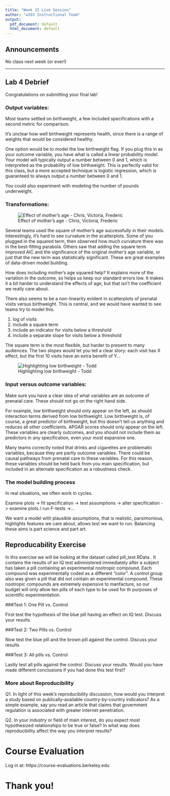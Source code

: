 ```yaml
---
title: "Week 15 Live Session"
author: "w203 Instructional Team"
output:
  pdf_document: default
  html_document: default
---
```


## Announcements

No class next week (or ever!)

*********************************

## Lab 4 Debrief

Congratulations on submitting your final lab!

### Output variables:  
Most teams settled on birthweight, a few included specifications with a second metric for comparison.

It's unclear how well birthweight represents health, since there is a range of weights that would be considered healthy.

One option would be to model the low birthweight flag.  If you plug this in as your outcome variable, you have what is called a linear probability model.  Your model will typically output a number between 0 and 1, which is interpreted as the probability of low birthweight.  This is perfectly valid for this class, but a more accepted technique is logistic regression, which is guaranteed to always output a number between 0 and 1.

You could also experiment with modeling the number of pounds underweight.

### Transformations:

![Effect of mother's age - Chris, Victoria, Frederic](mage_sq.png)

Several teams used the square of mother's age successfully in their models.  Interestingly, it's hard to see curvature in the scatterplots.  Some of you plugged in the squared term, then observed how much curvature there was in the best-fitting parabola.  Others saw that adding the square term improved AIC and the significance of the original mother's age variable, or just that the new term was statistically significant.  These are great examples of data-driven model building.

How does including mother's age squared help?  It explains more of the variation in the outcome, so helps us keep our standard errors low.  It makes it a bit harder to understand the effects of age, but that isn't the coefficient we really care about.

There also seems to be a non-linearity evident in scatterplots of prenatal visits versus birthweight.  This is central, and we would have wanted to see teams try to model this.

1. log of visits
2. include a square term
3. include an indicator for visits below a threshold
4. include a separate slope for visits below a threshold

The square term is the most flexible, but harder to present to many audiences.  The two slopes would let you tell a clear story: each visit has X effect, but the first 10 visits have an extra benefit of Y...

![Highlighting low birthweight - Todd](birthw.png)

### Input versus outcome variables:

Make sure you have a clear idea of what variables are an outcome of prenatal care.  These should not go on the right hand side.

For example, low birthweight should only appear on the left, as should interaction terms derived from low birthweight.  Low birthweight is, of course, a great predictor of birthweight, but this doesn't tell us anything and reduces all other coefficients.  APGAR scores should only appear on the left.  These variables are clearly outcomes, and you should not include them as predictors in any specification, even your most expansive one.

Many teams correctly noted that drinks and cigarettes are problematic variables, because they are partly outcome variables.  There could be causal pathways from prenatal care to these variables.  For this reason, these variables should be held back from you main specification, but included in an alternate specification as a robustness check.

### The model building process

In real situations, we often work in cycles.

Examine plots -> fit specification -> test assumptions -> alter specification -> examine plots / run F-tests ->...

We want a model with plausible assumptions, that is realistic, parsimonious, highlights features we care about, allows test we want to run.  Balancing these aims is part science and part art.

## Reproducability Exercise 

In this exercise we will be looking at the dataset called pill_test.RData .  It contains the results of an IQ test administered immediately after a subject has taken a pill containing an experimental nootropic compound.  Each compound was experimentally coded as a different "color".  A control group also was given a pill that did not contain an experimental compound.  These nootropic compounds are extremely expensive to manfacture, so our budget will only allow ten pills of each type to be used for th purposes of scientific experimentation.

###Test 1:  One Pill vs. Control

First test the hypothesis of the blue pill having an effect on IQ test.  Discuss your results

###Test 2:  Two Pills vs. Control

Now test the blue pill and the brown pill against the control.  Discuss your results

###Test 3:  All pills vs. Control

Lastly test all pills against the control.  Discuss your results.  Would you have made different conclusions if you had done this test first?

### More about Reproducibility

Q1. In light of this week's reproducibility discussion, how would you interpret a study based on publically-available country-by-country indicators?  As a simple example, say you read an article that claims that government regulation is associated with greater internet penetration.

Q2. In your industry or field of main interest, do you expect most hypothesized relationships to be true or false?  In what way does reproducibility affect the way you interpret results?


# Course Evaluation

Log in at: https://course-evaluations.berkeley.edu

# Thank you!
